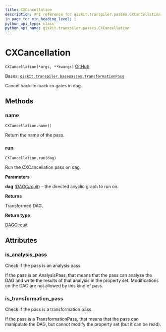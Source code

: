 ```yaml
---
title: CXCancellation
description: API reference for qiskit.transpiler.passes.CXCancellation
in_page_toc_min_heading_level: 1
python_api_type: class
python_api_name: qiskit.transpiler.passes.CXCancellation
---
```


# CXCancellation

<span id="qiskit.transpiler.passes.CXCancellation" />

`CXCancellation(*args, **kwargs)` [GitHub](https://github.com/qiskit/qiskit/tree/stable/0.23/qiskit/transpiler/passes/optimization/cx_cancellation.py "view source code")

Bases: [`qiskit.transpiler.basepasses.TransformationPass`](qiskit.transpiler.TransformationPass "qiskit.transpiler.basepasses.TransformationPass")

Cancel back-to-back cx gates in dag.

## Methods

### name

<span id="qiskit.transpiler.passes.CXCancellation.name" />

`CXCancellation.name()`

Return the name of the pass.

### run

<span id="qiskit.transpiler.passes.CXCancellation.run" />

`CXCancellation.run(dag)`

Run the CXCancellation pass on dag.

**Parameters**

**dag** ([*DAGCircuit*](qiskit.dagcircuit.DAGCircuit "qiskit.dagcircuit.DAGCircuit")) – the directed acyclic graph to run on.

**Returns**

Transformed DAG.

**Return type**

[DAGCircuit](qiskit.dagcircuit.DAGCircuit "qiskit.dagcircuit.DAGCircuit")

## Attributes

<span id="qiskit.transpiler.passes.CXCancellation.is_analysis_pass" />

### is\_analysis\_pass

Check if the pass is an analysis pass.

If the pass is an AnalysisPass, that means that the pass can analyze the DAG and write the results of that analysis in the property set. Modifications on the DAG are not allowed by this kind of pass.

<span id="qiskit.transpiler.passes.CXCancellation.is_transformation_pass" />

### is\_transformation\_pass

Check if the pass is a transformation pass.

If the pass is a TransformationPass, that means that the pass can manipulate the DAG, but cannot modify the property set (but it can be read).

